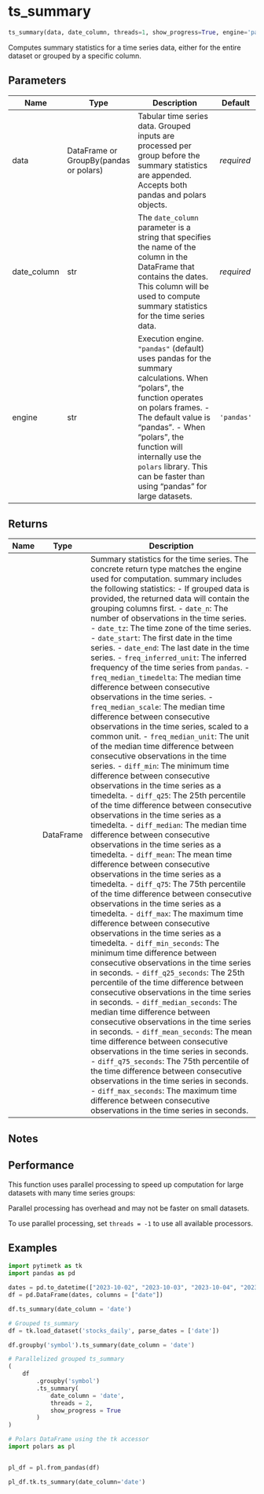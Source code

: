 # ts_summary { #pytimetk.ts_summary }

```python
ts_summary(data, date_column, threads=1, show_progress=True, engine='pandas')
```

Computes summary statistics for a time series data, either for the entire
dataset or grouped by a specific column.

## Parameters {.doc-section .doc-section-parameters}

| Name        | Type                                   | Description                                                                                                                                                                                                                                                                                                     | Default    |
|-------------|----------------------------------------|-----------------------------------------------------------------------------------------------------------------------------------------------------------------------------------------------------------------------------------------------------------------------------------------------------------------|------------|
| data        | DataFrame or GroupBy(pandas or polars) | Tabular time series data. Grouped inputs are processed per group before the summary statistics are appended. Accepts both pandas and polars objects.                                                                                                                                                            | _required_ |
| date_column | str                                    | The `date_column` parameter is a string that specifies the name of the column in the DataFrame that contains the dates. This column will be used to compute summary statistics for the time series data.                                                                                                        | _required_ |
| engine      | str                                    | Execution engine. ``"pandas"`` (default) uses pandas for the summary calculations. When "polars", the function operates on polars frames.  - The default value is "pandas".  - When "polars", the function will internally use the `polars` library. This can be faster than using "pandas" for large datasets. | `'pandas'` |

## Returns {.doc-section .doc-section-returns}

| Name   | Type      | Description                                                                                                                                                                                                                                                                                                                                                                                                                                                                                                                                                                                                                                                                                                                                                                                                                                                                                                                                                                                                                                                                                                                                                                                                                                                                                                                                                                                                                                                                                                                                                                                                                                                                                                                                                                                                                                                                                                                                                                                                                                                                                                                                                                                                                                                                                                                                                                                                                                                                                                                                                                                                                                                                                                                                        |
|--------|-----------|----------------------------------------------------------------------------------------------------------------------------------------------------------------------------------------------------------------------------------------------------------------------------------------------------------------------------------------------------------------------------------------------------------------------------------------------------------------------------------------------------------------------------------------------------------------------------------------------------------------------------------------------------------------------------------------------------------------------------------------------------------------------------------------------------------------------------------------------------------------------------------------------------------------------------------------------------------------------------------------------------------------------------------------------------------------------------------------------------------------------------------------------------------------------------------------------------------------------------------------------------------------------------------------------------------------------------------------------------------------------------------------------------------------------------------------------------------------------------------------------------------------------------------------------------------------------------------------------------------------------------------------------------------------------------------------------------------------------------------------------------------------------------------------------------------------------------------------------------------------------------------------------------------------------------------------------------------------------------------------------------------------------------------------------------------------------------------------------------------------------------------------------------------------------------------------------------------------------------------------------------------------------------------------------------------------------------------------------------------------------------------------------------------------------------------------------------------------------------------------------------------------------------------------------------------------------------------------------------------------------------------------------------------------------------------------------------------------------------------------------------|
|        | DataFrame | Summary statistics for the time series. The concrete return type matches the engine used for computation. summary includes the following statistics: - If grouped data is provided, the returned data will contain the   grouping columns first. - `date_n`: The number of observations in the time series. - `date_tz`: The time zone of the time series. - `date_start`: The first date in the time series. - `date_end`: The last date in the time series. - `freq_inferred_unit`: The inferred frequency of the time series from                        `pandas`. - `freq_median_timedelta`: The median time difference between                            consecutive observations in the time series. - `freq_median_scale`: The median time difference between consecutive                        observations in the time series, scaled to a                       common unit. - `freq_median_unit`: The unit of the median time difference between                       consecutive observations in the time series. - `diff_min`: The minimum time difference between consecutive               observations in the time series as a timedelta. - `diff_q25`: The 25th percentile of the time difference between               consecutive observations in the time series as a timedelta. - `diff_median`: The median time difference between consecutive                  observations in the time series as a timedelta. - `diff_mean`: The mean time difference between consecutive observations                in the time series as a timedelta. - `diff_q75`: The 75th percentile of the time difference between               consecutive observations in the time series as a timedelta. - `diff_max`: The maximum time difference between consecutive               observations in the time series as a timedelta. - `diff_min_seconds`: The minimum time difference between consecutive                       observations in the time series in seconds. - `diff_q25_seconds`: The 25th percentile of the time difference between                       consecutive observations in the time series in                       seconds. - `diff_median_seconds`: The median time difference between consecutive                          observations in the time series in seconds. - `diff_mean_seconds`: The mean time difference between consecutive                        observations in the time series in seconds. - `diff_q75_seconds`: The 75th percentile of the time difference between                       consecutive observations in the time series in seconds. - `diff_max_seconds`: The maximum time difference between consecutive                       observations in the time series in seconds. |

## Notes {.doc-section .doc-section-notes}

## Performance

This function uses parallel processing to speed up computation for large
datasets with many time series groups:

Parallel processing has overhead and may not be faster on small datasets.

To use parallel processing, set `threads = -1` to use all available processors.

## Examples {.doc-section .doc-section-examples}

```python
import pytimetk as tk
import pandas as pd

dates = pd.to_datetime(["2023-10-02", "2023-10-03", "2023-10-04", "2023-10-05", "2023-10-06", "2023-10-09", "2023-10-10"])
df = pd.DataFrame(dates, columns = ["date"])

df.ts_summary(date_column = 'date')
```

```python
# Grouped ts_summary
df = tk.load_dataset('stocks_daily', parse_dates = ['date'])

df.groupby('symbol').ts_summary(date_column = 'date')
```

```python
# Parallelized grouped ts_summary
(
    df
        .groupby('symbol')
        .ts_summary(
            date_column = 'date',
            threads = 2,
            show_progress = True
        )
)
```

```python
# Polars DataFrame using the tk accessor
import polars as pl


pl_df = pl.from_pandas(df)

pl_df.tk.ts_summary(date_column='date')
```